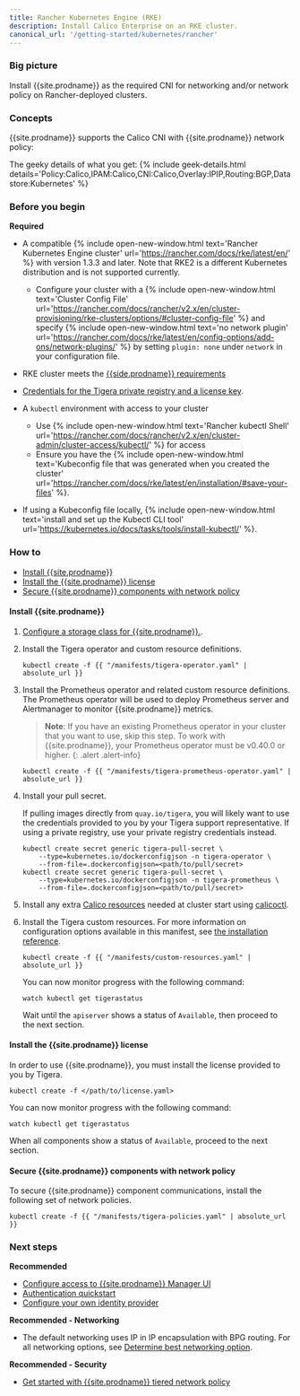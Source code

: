 ```yaml
---
title: Rancher Kubernetes Engine (RKE)
description: Install Calico Enterprise on an RKE cluster.
canonical_url: '/getting-started/kubernetes/rancher'
---
```


### Big picture

Install {{site.prodname}} as the required CNI for networking and/or network policy on Rancher-deployed clusters.

### Concepts

{{site.prodname}} supports the Calico CNI with {{site.prodname}} network policy:

The geeky details of what you get:
{% include geek-details.html details='Policy:Calico,IPAM:Calico,CNI:Calico,Overlay:IPIP,Routing:BGP,Datastore:Kubernetes' %}

### Before you begin

**Required**

- A compatible {% include open-new-window.html text='Rancher Kubernetes Engine cluster' url='https://rancher.com/docs/rke/latest/en/' %} with version 1.3.3 and later. Note that RKE2 is a different Kubernetes distribution and is not supported currently.
  - Configure your cluster with a {% include open-new-window.html text='Cluster Config File' url='https://rancher.com/docs/rancher/v2.x/en/cluster-provisioning/rke-clusters/options/#cluster-config-file' %} and specify {% include open-new-window.html text='no network plugin' url='https://rancher.com/docs/rke/latest/en/config-options/add-ons/network-plugins/' %} by setting `plugin: none` under `network` in your configuration file.

- RKE cluster meets the [{{side.prodname}} requirements]({{site.baseurl}}/getting-started/kubernetes/requirements)

- [Credentials for the Tigera private registry and a license key]({{site.baseurl}}/getting-started/calico-enterprise).

- A `kubectl` environment with access to your cluster
  - Use {% include open-new-window.html text='Rancher kubectl Shell' url='https://rancher.com/docs/rancher/v2.x/en/cluster-admin/cluster-access/kubectl/' %} for access
  - Ensure you have the {% include open-new-window.html text='Kubeconfig file that was generated when you created the cluster' url='https://rancher.com/docs/rke/latest/en/installation/#save-your-files' %}.

- If using a Kubeconfig file locally, {% include open-new-window.html text='install and set up the Kubectl CLI tool' url='https://kubernetes.io/docs/tasks/tools/install-kubectl/' %}.

### How to

- [Install {{site.prodname}}](#install-calico-enterprise)
- [Install the {{site.prodname}} license](#install-the-calico-enterprise-license)
- [Secure {{site.prodname}} components with network policy](#secure-calico-enterprise-components-with-network-policy)


#### Install {{site.prodname}}

1. [Configure a storage class for {{site.prodname}}.]({{site.baseurl}}/getting-started/create-storage).

1. Install the Tigera operator and custom resource definitions.

   ```
   kubectl create -f {{ "/manifests/tigera-operator.yaml" | absolute_url }}
   ```

1. Install the Prometheus operator and related custom resource definitions. The Prometheus operator will be used to deploy Prometheus server and Alertmanager to monitor {{site.prodname}} metrics.

   > **Note**: If you have an existing Prometheus operator in your cluster that you want to use, skip this step. To work with {{site.prodname}}, your Prometheus operator must be v0.40.0 or higher.
   {: .alert .alert-info}

   ```
   kubectl create -f {{ "/manifests/tigera-prometheus-operator.yaml" | absolute_url }}
   ```

1. Install your pull secret.

   If pulling images directly from `quay.io/tigera`, you will likely want to use the credentials provided to you by your Tigera support representative. If using a private registry, use your private registry credentials instead.

   ```
   kubectl create secret generic tigera-pull-secret \
       --type=kubernetes.io/dockerconfigjson -n tigera-operator \
       --from-file=.dockerconfigjson=<path/to/pull/secret>
   kubectl create secret generic tigera-pull-secret \
       --type=kubernetes.io/dockerconfigjson -n tigera-prometheus \
       --from-file=.dockerconfigjson=<path/to/pull/secret>
   ```

1. Install any extra [Calico resources]({{site.baseurl}}/reference/resources) needed at cluster start using [calicoctl]({{site.baseurl}}/reference/calicoctl/overview).

1. Install the Tigera custom resources. For more information on configuration options available in this manifest, see [the installation reference]({{site.baseurl}}/reference/installation/api).

   ```
   kubectl create -f {{ "/manifests/custom-resources.yaml" | absolute_url }}
   ```

   You can now monitor progress with the following command:

   ```
   watch kubectl get tigerastatus
   ```

   Wait until the `apiserver` shows a status of `Available`, then proceed to the next section.

#### Install the {{site.prodname}} license

In order to use {{site.prodname}}, you must install the license provided to you by Tigera.

```
kubectl create -f </path/to/license.yaml>
```

You can now monitor progress with the following command:

```
watch kubectl get tigerastatus
```

When all components show a status of `Available`, proceed to the next section.

#### Secure {{site.prodname}} components with network policy

To secure {{site.prodname}} component communications, install the following set of network policies.

```
kubectl create -f {{ "/manifests/tigera-policies.yaml" | absolute_url }}
```

### Next steps

**Recommended**

- [Configure access to {{site.prodname}} Manager UI]({{site.baseurl}}/getting-started/cnx/access-the-manager)
- [Authentication quickstart]({{site.baseurl}}/getting-started/cnx/authentication-quickstart)
- [Configure your own identity provider]({{site.baseurl}}/getting-started/cnx/configure-identity-provider)

**Recommended - Networking**

- The default networking uses IP in IP encapsulation with BPG routing. For all networking options, see [Determine best networking option]({{site.baseurl}}/networking/determine-best-networking).

**Recommended - Security**

- [Get started with {{site.prodname}} tiered network policy]({{site.baseurl}}/security/tiered-policy)
